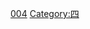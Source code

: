 {{整数
| nav_pre = Category:名数
| list name = [[:分類:名数|:分類:名数]]
| list = {{Numbers digits|4|namespace=:Category:名数}}
| num=4
}}
[[Category:名數|004]]
[[Category:四|Category:四]]